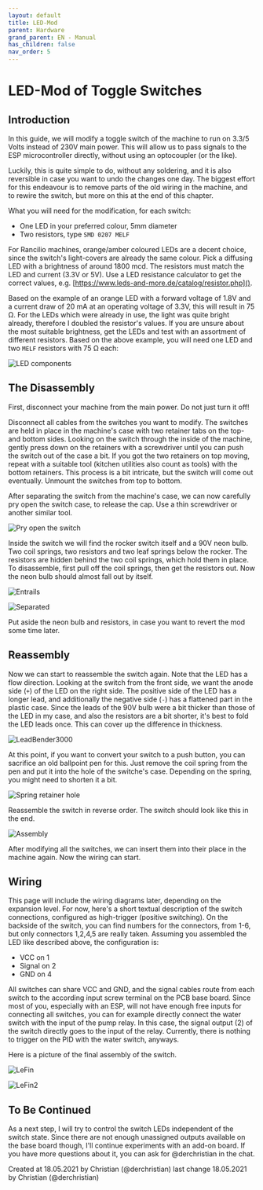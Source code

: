 ```yaml
---
layout: default
title: LED-Mod
parent: Hardware
grand_parent: EN - Manual
has_children: false
nav_order: 5
---
```


# LED-Mod of Toggle Switches

<Caution />

## Introduction

In this guide, we will modify a toggle switch of the machine to run on 3.3/5 Volts instead of 230V main power. This will allow us to pass signals to the ESP microcontroller directly, without using an optocoupler (or the like).

Luckily, this is quite simple to do, without any soldering, and it is also reversible in case you want to undo the changes one day.
The biggest effort for this endeavour is to remove parts of the old wiring in the machine, and to rewire the switch, but more on this at the end of this chapter.

What you will need for the modification, for each switch:

- One LED in your preferred colour, 5mm diameter
- Two resistors, type `SMD 0207 MELF`

For Rancilio machines, orange/amber coloured LEDs are a decent choice, since the switch's light-covers are already the same colour. Pick a diffusing LED with a brightness of around 1800 mcd.
The resistors must match the LED and current (3.3V or 5V). Use a LED resistance calculator to get the correct values, e.g. [https://www.leds-and-more.de/catalog/resistor.php]().

Based on the example of an orange LED with a forward voltage of 1.8V and a current draw of 20 mA at an operating voltage of 3.3V, this will result in 75 Ω.
For the LEDs which were already in use, the light was quite bright already, therefore I doubled the resistor's values. If you are unsure about the most suitable brightness, get the LEDs and test with an assortment of different resistors.
Based on the above example, you will need one LED and two `MELF` resistors with 75 Ω each:

![LED components](/img/hardware/led-mod/IMG_2856.png)

## The Disassembly

First, disconnect your machine from the main power. Do not just turn it off!

Disconnect all cables from the switches you want to modify. The switches are held in place in the machine's case with two retainer tabs on the top- and bottom sides. Looking on the switch through the inside of the machine, gently press down on the retainers with a screwdriver until you can push the switch out of the case a bit.
If you got the two retainers on top moving, repeat with a suitable tool (kitchen utilities also count as tools) with the bottom retainers. This process is a bit intricate, but the switch will come out eventually.
Unmount the switches from top to bottom.

After separating the switch from the machine's case, we can now carefully pry open the switch case, to release the cap. Use a thin screwdriver or another similar tool.

![Pry open the switch](/img/hardware/led-mod/IMG_2854.png)

Inside the switch we will find the rocker switch itself and a 90V neon bulb. Two coil springs, two resistors and two leaf springs below the rocker. The resistors are hidden behind the two coil springs, which hold them in place. To disassemble, first pull off the coil springs, then get the resistors out. Now the neon bulb should almost fall out by itself.

![Entrails](/img/hardware/led-mod/IMG_2687.png)

![Separated](/img/hardware/led-mod/IMG_2855.png)

Put aside the neon bulb and resistors, in case you want to revert the mod some time later.

## Reassembly

Now we can start to reassemble the switch again. Note that the LED has a flow direction. Looking at the switch from the front side, we want the anode side (`+`) of the LED on the right side. The positive side of the LED has a longer lead, and additionally the negative side (`-`) has a flattened part in the plastic case.
Since the leads of the 90V bulb were a bit thicker than those of the LED in my case, and also the resistors are a bit shorter, it's best to fold the LED leads once. This can cover up the difference in thickness.

![LeadBender3000](/img/hardware/led-mod/IMG_2857.png)

At this point, if you want to convert your switch to a push button, you can sacrifice an old ballpoint pen for this. Just remove the coil spring from the pen and put it into the hole of the switche's case. Depending on the spring, you might need to shorten it a bit.

![Spring retainer hole](/img/hardware/led-mod/IMG_2865.png)

Reassemble the switch in reverse order. The switch should look like this in the end.

![Assembly](/img/hardware/led-mod/IMG_2864.png)

After modifying all the switches, we can insert them into their place in the machine again. Now the wiring can start.

## Wiring

This page will include the wiring diagrams later, depending on the expansion level. For now, here's a short textual description of the switch connections, configured as high-trigger (positive switching).
On the backside of the switch, you can find numbers for the connectors, from 1-6, but only connectors 1,2,4,5 are really taken. Assuming you assembled the LED like described above, the configuration is:

- VCC on 1
- Signal on 2
- GND on 4

All switches can share VCC and GND, and the signal cables route from each switch to the according input screw terminal on the PCB base board. Since most of you, especially with an ESP, will not have enough free inputs for connecting all switches, you can for example directly connect the water switch with the input of the pump relay. In this case, the signal output (2) of the switch directly goes to the input of the relay. Currently, there is nothing to trigger on the PID with the water switch, anyways.

Here is a picture of the final assembly of the switch.

![LeFin](/img/hardware/led-mod/IMG_2866.png)

![LeFin2](/img/hardware/led-mod/IMG_2867.png)

## To Be Continued

As a next step, I will try to control the switch LEDs independent of the switch state. Since there are not enough unassigned outputs available on the base board though, I'll continue experiments with an add-on board.
If you have more questions about it, you can ask for @derchristian in the chat.

Created at 18.05.2021 by Christian (@derchristian)
last change 18.05.2021 by Christian (@derchristian)
